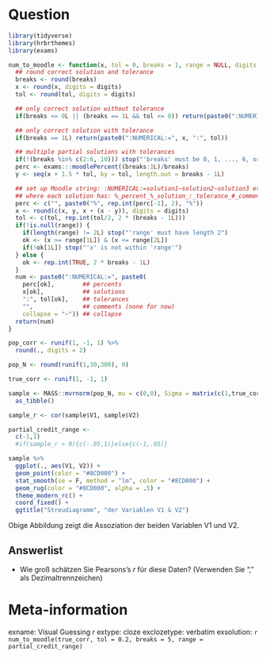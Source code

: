 Question
========
```r
library(tidyverse)
library(hrbrthemes)
library(exams)

num_to_moodle <- function(x, tol = 0, breaks = 1, range = NULL, digits = 5) {
  ## round correct solution and tolerance
  breaks <- round(breaks)
  x <- round(x, digits = digits)
  tol <- round(tol, digits = digits)

  ## only correct solution without tolerance
  if(breaks <= 0L || (breaks == 1L && tol <= 0)) return(paste0(":NUMERICAL:=", x))

  ## only correct solution with tolerance
  if(breaks == 1L) return(paste0(":NUMERICAL:=", x, ":", tol))

  ## multiple partial solutions with tolerances
  if(!(breaks %in% c(2:6, 10))) stop("'breaks' must be 0, 1, ..., 6, or 10")
  perc <- exams:::moodlePercent((breaks:1L)/breaks)
  y <- seq(x + 1.5 * tol, by = tol, length.out = breaks - 1L)

  ## set up Moodle string: :NUMERICAL:=solution1~solution2~solution3 etc.
  ## where each solution has: %_percent_%_solution_:_tolerance_#_comment_
  perc <- c("", paste0("%", rep.int(perc[-1], 2), "%"))
  x <- round(c(x, y, x + (x - y)), digits = digits)
  tol <- c(tol, rep.int(tol/2, 2 * (breaks - 1L)))
  if(!is.null(range)) {
    if(length(range) != 2L) stop("'range' must have length 2")
    ok <- (x >= range[1L]) & (x <= range[2L])
    if(!ok[1L]) stop("'x' is not within 'range'")
  } else {
    ok <- rep.int(TRUE, 2 * breaks - 1L)
  }
  num <- paste0(":NUMERICAL:=", paste0(
    perc[ok],        ## percents
    x[ok],           ## solutions
    ":", tol[ok],    ## tolerances
    "",              ## comments (none for now)
    collapse = "~")) ## collapse
  return(num)
}

pop_corr <- runif(1, -1, 1) %>% 
  round(., digits = 2)

pop_N <- round(runif(1,30,300), 0)

true_corr <- runif(1, -1, 1)

sample <- MASS::mvrnorm(pop_N, mu = c(0,0), Sigma = matrix(c(1,true_corr,true_corr,1),2,2)) %>% 
  as_tibble()

sample_r <- cor(sample$V1, sample$V2)

partial_credit_range <- 
  c(-1,1)
  #if(sample_r > 0){c(-.05,1)}else{c(-1,.05)}

sample %>% 
  ggplot(., aes(V1, V2)) + 
  geom_point(color = "#8CD000") +
  stat_smooth(se = F, method = "lm", color = "#8CD000") +
  geom_rug(color = "#8CD000", alpha = .5) + 
  theme_modern_rc() + 
  coord_fixed() +
  ggtitle("Streudiagramm", "der Variablen V1 & V2")
```

Obige Abbildung zeigt die Assoziation der beiden Variablen V1 und V2. 

Answerlist
----------
* Wie groß schätzen Sie Pearsons's $r$ für diese Daten? (Verwenden Sie "," als Dezimaltrennzeichen)



Meta-information
================
exname: Visual Guessing r 
extype: cloze
exclozetype: verbatim
exsolution: `r num_to_moodle(true_corr, tol = 0.2, breaks = 5, range = partial_credit_range)`